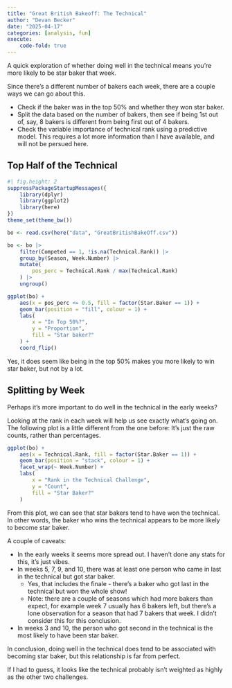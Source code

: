 ```yaml
---
title: "Great British Bakeoff: The Technical"
author: "Devan Becker"
date: "2025-04-17"
categories: [analysis, fun]
execute:
    code-fold: true
---
```


A quick exploration of whether doing well in the technical means you're more likely to be star baker that week.

Since there's a different number of bakers each week, there are a couple ways we can go about this. 

- Check if the baker was in the top 50% and whether they won star baker.
- Split the data based on the number of bakers, then see if being 1st out of, say, 8 bakers is different from being first out of 4 bakers.
- Check the variable importance of technical rank using a predictive model. This requires a lot more information than I have available, and will not be persued here.

## Top Half of the Technical

```r
#| fig.height: 2
suppressPackageStartupMessages({
    library(dplyr)
    library(ggplot2)
    library(here)
})
theme_set(theme_bw())

bo <- read.csv(here("data", "GreatBritishBakeOff.csv"))

bo <- bo |>
    filter(Competed == 1, !is.na(Technical.Rank)) |>
    group_by(Season, Week.Number) |>
    mutate(
        pos_perc = Technical.Rank / max(Technical.Rank)
    ) |>
    ungroup()

ggplot(bo) +
    aes(x = pos_perc <= 0.5, fill = factor(Star.Baker == 1)) +
    geom_bar(position = "fill", colour = 1) +
    labs(
        x = "In Top 50%?",
        y = "Proportion",
        fill = "Star baker?"
    ) +
    coord_flip()

```

Yes, it does seem like being in the top 50% makes you more likely to win star baker, but not by a lot.

## Splitting by Week

Perhaps it's more important to do well in the technical in the early weeks?

Looking at the rank in each week will help us see exactly what's going on. The following plot is a little different from the one before: It's just the raw counts, rather than percentages. 

```r
ggplot(bo) +
    aes(x = Technical.Rank, fill = factor(Star.Baker == 1)) +
    geom_bar(position = "stack", colour = 1) +
    facet_wrap(~ Week.Number) +
    labs(
        x = "Rank in the Technical Challenge",
        y = "Count",
        fill = "Star Baker?"
    )
```

From this plot, we can see that star bakers tend to have won the technical. In other words, the baker who wins the technical appears to be more likely to become star baker. 

A couple of caveats:

- In the early weeks it seems more spread out. I haven't done any stats for this, it's just vibes.
- In weeks 5, 7, 9, and 10, there was at least one person who came in last in the technical but got star baker. 
    - Yes, that includes the finale - there's a baker who got last in the technical but won the whole show!
    - Note: there are a couple of seasons which had more bakers than expect, for example week 7 usually has 6 bakers left, but there's a lone observation for a season that had 7 bakers that week. I didn't consider this for this conclusion.
- In weeks 3 and 10, the person who got second in the technical is the most likely to have been star baker.

In conclusion, doing well in the technical does tend to be associated with becoming star baker, but this relationship is far from perfect.

If I had to guess, it looks like the technical probably isn't weighted as highly as the other two challenges.
